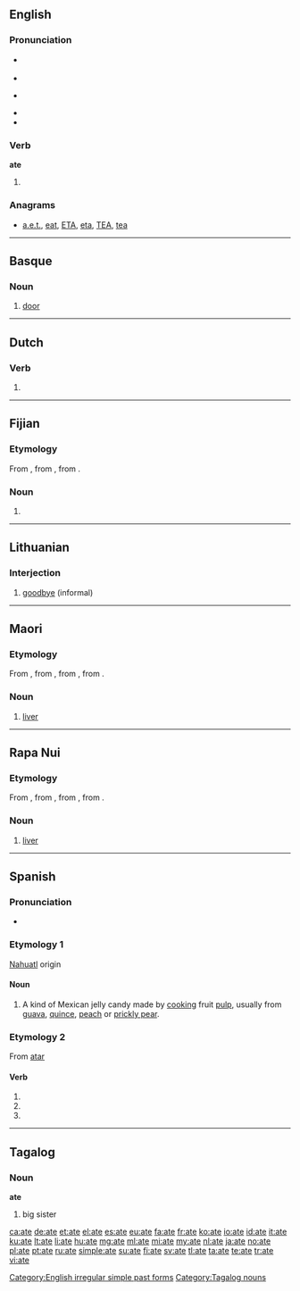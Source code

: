 {{also|ATE|até|átʼé|-ate|-áte}}
==English==

===Pronunciation===
* {{a|US}} {{IPA|/eɪt/}}
* {{audio|en-us-ate.ogg|Audio (US)}}
* {{a|UK}} {{IPA|/ɛt/|/eɪt/}}
* {{rhymes|ɛt|eɪt}}
* {{homophones|eight}}

===Verb===
'''ate'''

# {{simple past of|eat}}

===Anagrams===
* [[a.e.t.#English|a.e.t.]], [[eat#English|eat]], [[ETA#English|ETA]], [[eta#English|eta]], [[TEA#English|TEA]], [[tea#English|tea]]

[[Category:English irregular simple past forms]]

----

==Basque==

===Noun===
{{head|eu|noun}}

# [[door]]

----

==Dutch==

===Verb===
{{head|nl}}

# {{nl-verb-form|n=sg|t=past|m=subj|eten}}

----

==Fijian==

===Etymology===
From {{proto|Oceanic|lang=fj}}, from {{proto|Malayo-Polynesian|qatay|lang=fj}}, from {{proto|Austronesian|qaCay|lang=fj}}.

===Noun===
{{head|fj|noun}}

# {{obsolete spelling of|{{l|fj|yate|gloss={{anatomy|lang=fj}} {{l|en|liver}} {{qualifier|organ of the body}}}}|lang=fj}}

----

==Lithuanian==

===Interjection===
{{head|lt|interjection}}

# [[goodbye]] (informal)

----

==Maori==

===Etymology===
From {{proto|Polynesian|lang=mi}}, from {{proto|Oceanic|lang=mi}}, from {{proto|Malayo-Polynesian|qatay|lang=mi}}, from {{proto|Austronesian|qaCay|lang=mi}}.

===Noun===
{{head|mi|noun}}

# {{anatomy|lang=mi}} [[liver]] {{qualifier|organ of the body}}

----

==Rapa Nui==

===Etymology===
From {{proto|Polynesian|lang=rap}}, from {{proto|Oceanic|lang=rap}}, from {{proto|Malayo-Polynesian|qatay|lang=rap}}, from {{proto|Austronesian|qaCay|lang=rap}}.

===Noun===
{{head|rap|noun}}

# {{anatomy|lang=rap}} [[liver]] {{qualifier|organ of the body}}

----

==Spanish==

===Pronunciation===
* {{IPA|/ˈa.t̪e/|lang=es}}

===Etymology 1===
[[Nahuatl]] origin

====Noun====
{{es-noun|m}}

# A kind of Mexican jelly candy made by [[cooking]] fruit [[pulp]], usually from [[guava]], [[quince#English|quince]], [[peach]] or [[prickly pear]].

===Etymology 2===
From [[atar]]

====Verb====
{{es-verb-form|atar}}

# {{es-verb form of|ending=ar|mood=subjunctive|tense=present|pers=1|number=singular|[[atar]]}}
# {{es-verb form of|ending=ar|mood=subjunctive|tense=present|pers=2|formal=yes|number=singular|[[atar]]}}
# {{es-verb form of|ending=ar|mood=subjunctive|tense=present|pers=3|number=singular|[[atar]]}}

----

==Tagalog==

===Noun===
'''ate'''

# big sister

[[Category:Tagalog nouns]]

[[ca:ate]]
[[de:ate]]
[[et:ate]]
[[el:ate]]
[[es:ate]]
[[eu:ate]]
[[fa:ate]]
[[fr:ate]]
[[ko:ate]]
[[io:ate]]
[[id:ate]]
[[it:ate]]
[[ku:ate]]
[[lt:ate]]
[[li:ate]]
[[hu:ate]]
[[mg:ate]]
[[ml:ate]]
[[mi:ate]]
[[my:ate]]
[[nl:ate]]
[[ja:ate]]
[[no:ate]]
[[pl:ate]]
[[pt:ate]]
[[ru:ate]]
[[simple:ate]]
[[su:ate]]
[[fi:ate]]
[[sv:ate]]
[[tl:ate]]
[[ta:ate]]
[[te:ate]]
[[tr:ate]]
[[vi:ate]]